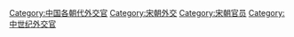 [[Category:中国各朝代外交官|Category:中国各朝代外交官]]
[[Category:宋朝外交|Category:宋朝外交]]
[[Category:宋朝官员|Category:宋朝官员]]
[[Category:中世纪外交官|Category:中世纪外交官]]